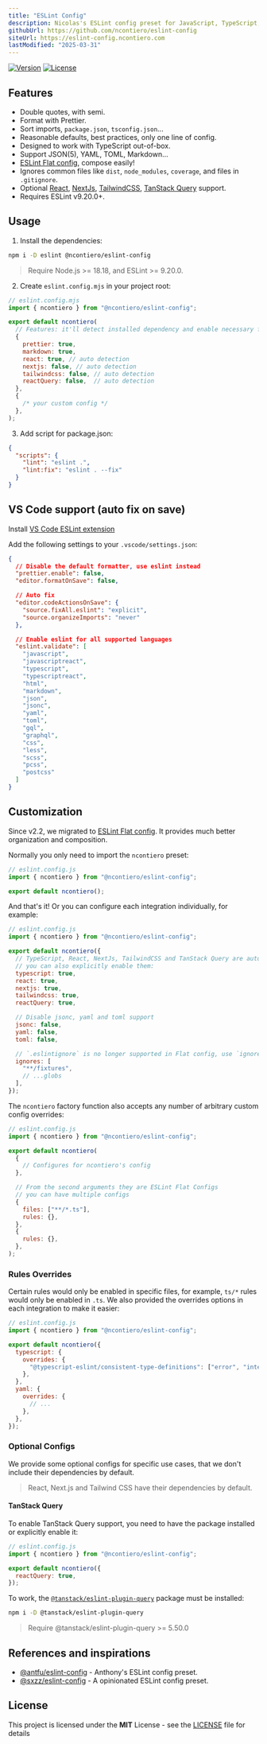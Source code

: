 ```yaml
---
title: "ESLint Config"
description: Nicolas's ESLint config preset for JavaScript, TypeScript, and Prettier.
githubUrl: https://github.com/ncontiero/eslint-config
siteUrl: https://eslint-config.ncontiero.com
lastModified: "2025-03-31"
---
```


[![Version](https://img.shields.io/npm/v/@ncontiero/eslint-config)](https://www.npmjs.com/package/@ncontiero/eslint-config)
[![License](https://img.shields.io/badge/licence-MIT-blue)](https://github.com/ncontiero/eslint-config/blob/master/LICENSE)

## Features

- Double quotes, with semi.
- Format with Prettier.
- Sort imports, `package.json`, `tsconfig.json`...
- Reasonable defaults, best practices, only one line of config.
- Designed to work with TypeScript out-of-box.
- Support JSON(5), YAML, TOML, Markdown...
- [ESLint Flat config](https://eslint.org/docs/latest/use/configure/configuration-files-new), compose easily!
- Ignores common files like `dist`, `node_modules`, `coverage`, and files in `.gitignore`.
- Optional [React](https://react.dev/), [NextJs](https://nextjs.org/), [TailwindCSS](https://tailwindcss.com/), [TanStack Query](https://tanstack.com/query/) support.
- Requires ESLint v9.20.0+.

## Usage

1. Install the dependencies:

```bash
npm i -D eslint @ncontiero/eslint-config
```

> Require Node.js >= 18.18, and ESLint >= 9.20.0.

2. Create `eslint.config.mjs` in your project root:

```js
// eslint.config.mjs
import { ncontiero } from "@ncontiero/eslint-config";

export default ncontiero(
  // Features: it'll detect installed dependency and enable necessary features automatically
  {
    prettier: true,
    markdown: true,
    react: true, // auto detection
    nextjs: false, // auto detection
    tailwindcss: false, // auto detection
    reactQuery: false,  // auto detection
  },
  {
    /* your custom config */
  },
);
```

3. Add script for package.json:

```json
{
  "scripts": {
    "lint": "eslint .",
    "lint:fix": "eslint . --fix"
  }
}
```

## VS Code support (auto fix on save)

Install [VS Code ESLint extension](https://marketplace.visualstudio.com/items?itemName=dbaeumer.vscode-eslint)

Add the following settings to your `.vscode/settings.json`:

```json
{
  // Disable the default formatter, use eslint instead
  "prettier.enable": false,
  "editor.formatOnSave": false,

  // Auto fix
  "editor.codeActionsOnSave": {
    "source.fixAll.eslint": "explicit",
    "source.organizeImports": "never"
  },

  // Enable eslint for all supported languages
  "eslint.validate": [
    "javascript",
    "javascriptreact",
    "typescript",
    "typescriptreact",
    "html",
    "markdown",
    "json",
    "jsonc",
    "yaml",
    "toml",
    "gql",
    "graphql",
    "css",
    "less",
    "scss",
    "pcss",
    "postcss"
  ]
}
```

## Customization

Since v2.2, we migrated to [ESLint Flat config](https://eslint.org/docs/latest/use/configure/configuration-files-new). It provides much better organization and composition.

Normally you only need to import the `ncontiero` preset:

```js
// eslint.config.js
import { ncontiero } from "@ncontiero/eslint-config";

export default ncontiero();
```

And that's it! Or you can configure each integration individually, for example:

```js
// eslint.config.js
import { ncontiero } from "@ncontiero/eslint-config";

export default ncontiero({
  // TypeScript, React, NextJs, TailwindCSS and TanStack Query are auto-detected,
  // you can also explicitly enable them:
  typescript: true,
  react: true,
  nextjs: true,
  tailwindcss: true,
  reactQuery: true,

  // Disable jsonc, yaml and toml support
  jsonc: false,
  yaml: false,
  toml: false,

  // `.eslintignore` is no longer supported in Flat config, use `ignores` instead
  ignores: [
    "**/fixtures",
    // ...globs
  ],
});
```

The `ncontiero` factory function also accepts any number of arbitrary custom config overrides:

```js
// eslint.config.js
import { ncontiero } from "@ncontiero/eslint-config";

export default ncontiero(
  {
    // Configures for ncontiero's config
  },

  // From the second arguments they are ESLint Flat Configs
  // you can have multiple configs
  {
    files: ["**/*.ts"],
    rules: {},
  },
  {
    rules: {},
  },
);
```

### Rules Overrides

Certain rules would only be enabled in specific files, for example, `ts/*` rules would only be enabled in `.ts`. We also provided the overrides options in each integration to make it easier:

```js
// eslint.config.js
import { ncontiero } from "@ncontiero/eslint-config";

export default ncontiero({
  typescript: {
    overrides: {
      "@typescript-eslint/consistent-type-definitions": ["error", "interface"],
    },
  },
  yaml: {
    overrides: {
      // ...
    },
  },
});
```

### Optional Configs

We provide some optional configs for specific use cases, that we don't include their dependencies by default.
> React, Next.js and Tailwind CSS have their dependencies by default.

#### TanStack Query

To enable TanStack Query support, you need to have the package installed or explicitly enable it:

```js
// eslint.config.js
import { ncontiero } from "@ncontiero/eslint-config";

export default ncontiero({
  reactQuery: true,
});
```

To work, the [`@tanstack/eslint-plugin-query`](https://tanstack.com/query/latest/docs/eslint/eslint-plugin-query) package must be installed:

```bash
npm i -D @tanstack/eslint-plugin-query
```

> Require @tanstack/eslint-plugin-query >= 5.50.0

## References and inspirations

- [@antfu/eslint-config](https://github.com/antfu/eslint-config) - Anthony's ESLint config preset.
- [@sxzz/eslint-config](https://github.com/sxzz/eslint-config) - A opinionated ESLint config preset.

## License

This project is licensed under the **MIT** License - see the [LICENSE](https://github.com/ncontiero/ncontiero.me/blob/master/LICENSE) file for details
